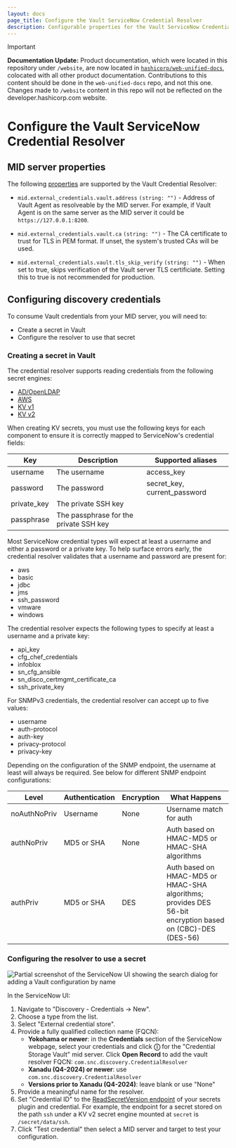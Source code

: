 ```yaml
---
layout: docs
page_title: Configure the Vault ServiceNow Credential Resolver
description: Configurable properties for the Vault ServiceNow Credential Resolver.
---
```


> [!IMPORTANT]  
> **Documentation Update:** Product documentation, which were located in this repository under `/website`, are now located in [`hashicorp/web-unified-docs`](https://github.com/hashicorp/web-unified-docs), colocated with all other product documentation. Contributions to this content should be done in the `web-unified-docs` repo, and not this one. Changes made to `/website` content in this repo will not be reflected on the developer.hashicorp.com website.

# Configure the Vault ServiceNow Credential Resolver

## MID server properties

The following [properties] are supported by the Vault Credential Resolver:

- `mid.external_credentials.vault.address` `(string: "")` - Address of Vault Agent as resolveable by the MID server.
  For example, if Vault Agent is on the same server as the MID server it could be `https://127.0.0.1:8200`.

- `mid.external_credentials.vault.ca` `(string: "")` - The CA certificate to trust for TLS in PEM format. If unset,
  the system's trusted CAs will be used.

- `mid.external_credentials.vault.tls_skip_verify` `(string: "")` - When set to true, skips verification of the Vault server
  TLS certificiate. Setting this to true is not recommended for production.

[properties]: https://docs.servicenow.com/bundle/quebec-servicenow-platform/page/product/mid-server/reference/r_MIDServerProperties.html#t_SetMIDServerProperties

## Configuring discovery credentials

To consume Vault credentials from your MID server, you will need to:

* Create a secret in Vault
* Configure the resolver to use that secret

### Creating a secret in Vault

The credential resolver supports reading credentials from the following secret engines:

* [AD/OpenLDAP](/vault/docs/secrets/ldap)
* [AWS](/vault/docs/secrets/aws)
* [KV v1](/vault/docs/secrets/kv/kv-v1)
* [KV v2](/vault/docs/secrets/kv/kv-v2)

When creating KV secrets, you must use the following keys for each component
to ensure it is correctly mapped to ServiceNow's credential fields:

Key         | Description                            | Supported aliases
------------|----------------------------------------|------------------
username    | The username                           | access_key
password    | The password                           | secret_key, current_password
private_key | The private SSH key                    |
passphrase  | The passphrase for the private SSH key |

Most ServiceNow credential types will expect at least a username and either
a password or a private key. To help surface errors early, the credential
resolver validates that a username and password are present for:

* aws
* basic
* jdbc
* jms
* ssh_password
* vmware
* windows

The credential resolver expects the following types to specify at least
a username and a private key:

* api_key
* cfg_chef_credentials
* infoblox
* sn_cfg_ansible
* sn_disco_certmgmt_certificate_ca
* ssh_private_key

For SNMPv3 credentials, the credential resolver can accept up to five values:

* username
* auth-protocol
* auth-key
* privacy-protocol
* privacy-key

Depending on the configuration of the SNMP endpoint, the username at least will always be required. See below for different SNMP endpoint configurations:

Level         | Authentication | Encryption | What Happens
--------------|----------------|------------|------------------------
noAuthNoPriv  | Username       | None       | Username match for auth
authNoPriv    | MD5 or SHA     | None       | Auth based on HMAC-MD5 or HMAC-SHA algorithms
authPriv      | MD5 or SHA     | DES        | Auth based on HMAC-MD5 or HMAC-SHA algorithms; provides DES 56-bit encryption based on (CBC)-DES (DES-56) 

### Configuring the resolver to use a secret

<ImageConfig hideBorder caption="Vault credential resolver">

![Partial screenshot of the ServiceNow UI showing the search dialog for adding a Vault configuration by name](/img/service-now/vault-credential-resolver-fqcn.png)

</ImageConfig>

In the ServiceNow UI:

1. Navigate to "Discovery - Credentials &rarr; New".
1. Choose a type from the list.
1. Select "External credential store".
1. Provide a fully qualified collection name (FQCN):
    - **Yokohama or newer**: in the **Credentials** section of the ServiceNow
      webpage, select your credentials and click **ⓘ** for the "Credential
      Storage Vault" mid server. Click **Open Record** to add the vault resolver
      FQCN: `com.snc.discovery.CredentialResolver`
    - **Xanadu (Q4-2024) or newer**:  use `com.snc.discovery.CredentialResolver`
    - **Versions prior to Xanadu (Q4-2024)**: leave blank or use "None"
1. Provide a meaningful name for the resolver.
1. Set "Credential ID" to the
   [ReadSecretVersion endpoint](/vault/api-docs/secret/kv/kv-v2#read-secret-version)
   of your secrets plugin and credential. For example, the endpoint
   for a secret stored on the path `ssh` under a KV v2 secret engine mounted at
   `secret` is `/secret/data/ssh`.
1. Click "Test credential" then select a MID server and target to test your
   configuration.
